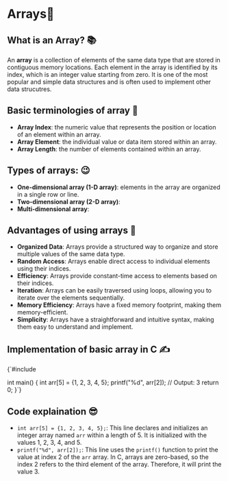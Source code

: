 
<ProgressBar
  color="#F1959B"
  height={5}
  direction="right"
  position="top"
  gradient={true}
  gradientColor="#EA4C46"
/>

# Arrays🐶

## What is an Array? 📚

An **array** is a collection of elements of the same data type that are stored in contiguous memory locations. 
Each element in the array is identified by its index, which is an integer value starting from zero.
It is one of the most popular and simple data structures and is often used to implement other data strucutres.

## Basic terminologies of array 🔧
- **Array Index**: the numeric value that represents the position or location of an element within an array.
- **Array Element**: the individual value or data item stored within an array.
- **Array Length**: the number of elements contained within an array.

## Types of arrays: 😉
- **One-dimensional array (1-D array)**: elements in the array are organized in a single row or line.
- **Two-dimensional array (2-D array)**: 
- **Multi-dimensional array**:

## Advantages of using arrays 🎉
- **Organized Data**: Arrays provide a structured way to organize and store multiple values of the same data type.
- **Random Access**: Arrays enable direct access to individual elements using their indices.
- **Efficiency**: Arrays provide constant-time access to elements based on their indices.
- **Iteration**: Arrays can be easily traversed using loops, allowing you to iterate over the elements sequentially. 
- **Memory Efficiency**: Arrays have a fixed memory footprint, making them memory-efficient.
- **Simplicity**: Arrays have a straightforward and intuitive syntax, making them easy to understand and implement.

## Implementation of basic array in C ✍️

<CodeBlock>
{`#include <stdio.h>

int main() {
   int arr[5] = {1, 2, 3, 4, 5};
   printf("%d", arr[2]); // Output: 3
   return 0;
}`}
</CodeBlock>

## Code explaination 😎
- `int arr[5] = {1, 2, 3, 4, 5};`: This line declares and initializes an integer array named `arr` within a length of 5. It is initialized with the values 1, 2, 3, 4, and 5.
- `printf("%d", arr[2]);`: This line uses the `printf()` function to print the value at index 2 of the `arr` array. In C, arrays are zero-based, so the index 2 refers to the third element of the array. Therefore, it will print the value 3.
